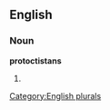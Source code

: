 ==English==

===Noun===
'''protoctistans'''

# {{plural of|[[protoctistan]]}}

[[Category:English plurals]]